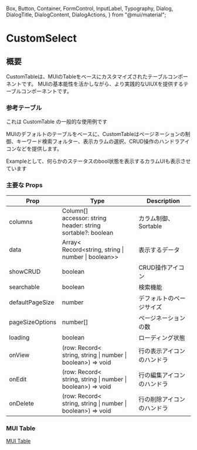   Box,
  Button,
  Container,
  FormControl,
  InputLabel,
  Typography,
  Dialog,
  DialogTitle,
  DialogContent,
  DialogActions,
} from "@mui/material";

<Meta title="Components/Table/CustomTable/Info" />

<ThemeProvider theme={theme}>

<Container>

# CustomSelect

## 概要

CustomTableは、MUIのTableをベースにカスタマイズされたテーブルコンポーネントです。
MUIの基本能性を活かしながら、より実践的なUIUXを提供するテーブルコンポーネントです。

### 参考テーブル

これは CustomTable の一般的な使用例です

MUIのデフォルトのテーブルをベースに、CustomTableはページネーションの制御、キーワード検索フォルター、表示カラムの選択、CRUD操作のハンドラアイコンなどを提供します。

Exampleとして、何らかのステータスのbool状態を表示するカラムUIも表示させています

<CustomTableExample defaultPageSize="5"/>

### 主要な Props

<table>
  <thead>
    <tr>
      <th>Prop</th>
      <th>Type</th>
      <th>Description</th>
    </tr>
  </thead>
  <tbody>
    <tr>
      <td>columns</td>
      <td>Column[]<br/>accessor: string<br/>header: string<br/>sortable?: boolean</td>
        <td>カラム制御、Sortable</td>
    </tr>
    <tr>
      <td>data</td>
      <td>Array&lt;<br/>Record&lt;string, string | number | boolean&gt;&gt;</td>
      <td>表示するデータ</td>
    </tr>
    <tr>
      <td>showCRUD</td>
      <td>boolean</td>
      <td>CRUD操作アイコン</td>
    </tr>
    <tr>
      <td>searchable</td>
      <td>boolean</td>
      <td>検索機能</td>
    </tr>
    <tr>
      <td>defaultPageSize</td>
      <td>number</td>
      <td>デフォルトのページサイズ</td>
    </tr>
    <tr>
      <td>pageSizeOptions</td>
      <td>number[]</td>
      <td>ページネーションの数</td>
    </tr>
    <tr>
      <td>loading</td>
      <td>boolean</td>
      <td>ローディング状態</td>
    </tr>
    <tr>
      <td>onView</td>
      <td>(row: Record&lt;<br/>string, string | number | boolean&gt;) => void</td>
      <td>行の表示アイコンのハンドラ</td>
    </tr>
    <tr>
      <td>onEdit</td>
      <td>(row: Record&lt;<br/>string, string | number | boolean&gt;) => void</td>
      <td>行の編集アイコンのハンドラ</td>
    </tr>
    <tr>
      <td>onDelete</td>
      <td>(row: Record&lt;<br/>string, string | number | boolean&gt;) => void</td>
      <td>行の削除アイコンのハンドラ</td>
    </tr>
  </tbody>
</table>

### MUI Table

[MUI Table](https://mui.com/components/tables/)

</Container>

</ThemeProvider>
